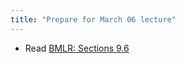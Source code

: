 ```yaml
---
title: "Prepare for March 06 lecture"
---
```


-   Read [BMLR: Sections 9.6](https://bookdown.org/roback/bookdown-BeyondMLR/ch-lon.html#finalmodel)
